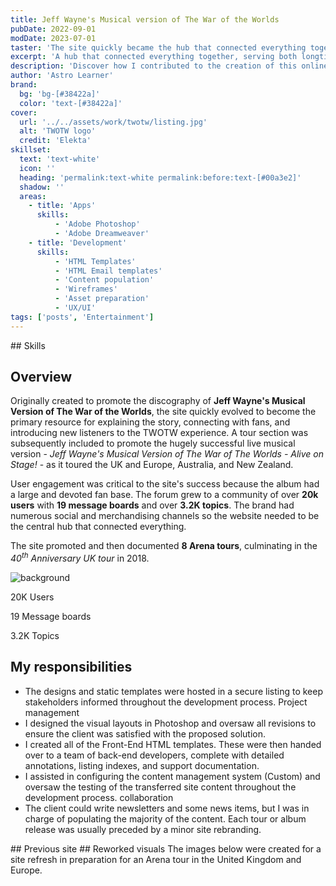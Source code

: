 ```yaml
---
title: Jeff Wayne's Musical version of The War of the Worlds
pubDate: 2022-09-01
modDate: 2023-07-01
taster: 'The site quickly became the hub that connected everything together, serving both longtime fans and inspiring a new generation.'
excerpt: 'A hub that connected everything together, serving both longtime fans and inspiring a new generation'
description: 'Discover how I contributed to the creation of this online hub that linked everything together, serving both longtime fans and inspiring a new generation.'
author: 'Astro Learner'
brand: 
  bg: 'bg-[#38422a]'
  color: 'text-[#38422a]'
cover:
  url: '../../assets/work/twotw/listing.jpg'
  alt: 'TWOTW logo'
  credit: 'Elekta'
skillset:
  text: 'text-white'
  icon: ''
  heading: 'permalink:text-white permalink:before:text-[#00a3e2]'
  shadow: ''
  areas:
    - title: 'Apps'
      skills:
          - 'Adobe Photoshop'
          - 'Adobe Dreamweaver'
    - title: 'Development'
      skills:
          - 'HTML Templates'
          - 'HTML Email templates'
          - 'Content population'
          - 'Wireframes'
          - 'Asset preparation'
          - 'UX/UI'
tags: ['posts', 'Entertainment']
---
```




<Skills skillset={frontmatter.skillset} bg={frontmatter.brand.bg} >
## Skills
</Skills>


<BlockPicture src={tablet} class="my-0" alt="iPad image showing twotw website" credit={frontmatter.title} wrapper={true} />

## Overview

Originally created to promote the discography of **Jeff Wayne's Musical Version of The War of the Worlds**, the site quickly evolved to become the primary resource for explaining the story, connecting with fans, and introducing new listeners to the TWOTW experience. A tour section was subsequently included to promote the hugely successful live musical version - _Jeff Wayne's Musical Version of The War of The Worlds - Alive on Stage!_ - as it toured the UK and Europe, Australia, and New Zealand.

User engagement was critical to the site's success because the album had a large and devoted fan base. The forum grew to a community of over **20k users** with **19 message boards** and over **3.2K topics**. The brand had numerous social and merchandising channels so the website needed to be the central hub that connected everything.

The site promoted and then documented **8 Arena tours**, culminating in the _40<sup>th</sup> Anniversary UK tour_ in 2018.

<Block
        mode="plain"
        bg="bg-neutral-100"
        breakout={true}
    >
<Image src={svgbg} alt="background" class="object-cover w-full h-full absolute inset-0" />

<div class="relative grid grid-cols-1 md:grid-cols-3 py-16 md:py-32 xl:py-48 gap-8 content-center max-w-container mx-auto">
  <p class="text-center leading-snug"><span class="block text-4xl md:text-7xl text-[#24a7be] font-black"><Icon name="lucide:message-circle-heart" class="w-12 h-12 mx-auto block" title="Users" />20K</span> Users</p>
  <p class="text-center leading-snug"><span class="block text-4xl md:text-7xl text-[#24a7be] font-black"><Icon name="lucide:message-square-text" class="w-12 h-12 mx-auto block" title="Message boards" />19</span> Message boards</p>
  <p class="text-center leading-snug"><span class="block text-4xl md:text-7xl text-[#24a7be] font-black"><Icon name="lucide:messages-square" class="w-12 h-12 mx-auto block" title="Topics" />3.2K</span> Topics</p>
</div>
</Block>


## My responsibilities

-   The designs and static templates were hosted in a secure listing to keep stakeholders informed throughout the development process. <span class="label label--info !m-0">Project management</span>
-   I designed the visual layouts in Photoshop and oversaw all revisions to ensure the client was satisfied with the proposed solution.
-   I created all of the Front-End HTML templates. These were then handed over to a team of back-end developers, complete with detailed annotations, listing indexes, and support documentation.
-   I assisted in configuring the content management system (Custom) and oversaw the testing of the transferred site content throughout the development process. <span class="label label--info !m-0">collaboration</span>
-   The client could write newsletters and some news items, but I was in charge of populating the majority of the content. Each tour or album release was usually preceded by a minor site rebranding.



<Gallery collection='gOld' data={data} >
<Fragment slot="title">
## Previous site
</Fragment>

</Gallery>

<Gallery collection='gScreens' data={data} >
<Fragment slot="title">
## Reworked visuals
</Fragment>
The images below were created for a site refresh in preparation for an Arena tour in the United Kingdom and Europe.
</Gallery>
